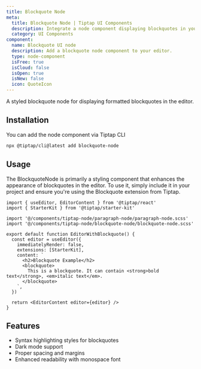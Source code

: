 ```yaml
---
title: Blockquote Node
meta:
  title: Blockquote Node | Tiptap UI Components
  description: Integrate a node component displaying blockquotes in your Tiptap Editor. More in our docs!
  category: UI Components
component:
  name: Blockquote UI node
  description: Add a blockquote node component to your editor.
  type: node-component
  isFree: true
  isCloud: false
  isOpen: true
  isNew: false
  icon: QuoteIcon
---
```



A styled blockquote node for displaying formatted blockquotes in the editor.

<CodeDemo isScrollable src="https://template.tiptap.dev/preview/tiptap-node/blockquote-node" />

## Installation

You can add the node component via Tiptap CLI

```bash
npx @tiptap/cli@latest add blockquote-node
```

## Usage

The BlockquoteNode is primarily a styling component that enhances the appearance of blockquotes in the editor. To use it, simply include it in your project and ensure you're using the Blockquote extension from Tiptap.

```tsx
import { useEditor, EditorContent } from '@tiptap/react'
import { StarterKit } from '@tiptap/starter-kit'

import '@/components/tiptap-node/paragraph-node/paragraph-node.scss'
import '@/components/tiptap-node/blockquote-node/blockquote-node.scss'

export default function EditorWithBlockquote() {
  const editor = useEditor({
    immediatelyRender: false,
    extensions: [StarterKit],
    content: `
      <h2>Blockquote Example</h2>
      <blockquote>
        This is a blockquote. It can contain <strong>bold text</strong>, <em>italic text</em>.
      </blockquote>
    `,
  })

  return <EditorContent editor={editor} />
}
```

## Features

- Syntax highlighting styles for blockquotes
- Dark mode support
- Proper spacing and margins
- Enhanced readability with monospace font

